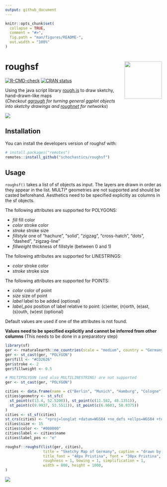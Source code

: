 ```yaml
---
output: github_document
---
```


<!-- README.md is generated from README.Rmd. Please edit that file -->

```r
knitr::opts_chunk$set(
  collapse = TRUE,
  comment = "#>",
  fig.path = "man/figures/README-",
  out.width = "100%"
)
```

# roughsf  <img src="man/figures/logo.png" align="right" width="120px"/>

<!-- badges: start -->
[![R-CMD-check](https://github.com/schochastics/roughsf/workflows/R-CMD-check/badge.svg)](https://github.com/schochastics/roughsf/actions)
[![CRAN status](https://www.r-pkg.org/badges/version/roughsf)](https://CRAN.R-project.org/package=roughsf)
<!-- badges: end -->

Using the java script library [rough.js](https://roughjs.com/) to draw sketchy, hand-drawn-like maps  
(*Checkout [ggrough](https://xvrdm.github.io/ggrough/) for turning general ggplot objects into sketchy drawings and
[roughnet](https://github.com/schochastics/roughnet) for networks*)  

![](man/figures/example.png)

## Installation

You can install the developers version of roughsf with:

```r
# install.packages("remotes")
remotes::install_github("schochastics/roughsf")
```

## Usage

`roughsf()` takes a list of sf objects as input. The layers are drawn in order as they appear in the list.
MULTI* geometries are not supported and should be casted beforehand. Aesthetics need to be specified explicitly as
columns in the sf objects.

The following attributes are supported for POLYGONS:

* *fill* fill color
* *color* stroke color
* *stroke* stroke size
* *fillstyle* one of "hachure", "solid", "zigzag", "cross-hatch", "dots", "dashed", "zigzag-line"
* *fillweight* thickness of fillstyle (between 0 and 1)

The following attributes are supported for LINESTRINGS:

* *color* stroke color
* *stroke* stroke size

The following attributes are supported for POINTS:

* *color* color of point
* *size* size of point
* *label* label to be added (optional)
* *label_pos* position of label relative to point: (c)enter, (n)orth, (e)ast, (s)outh, (w)est (optional)

Default values are used if one of the attributes is not found.

**Values need to be specified explicitly and cannot be inferred from other columns** (This needs to be done in a preparatory step)

```r
library(sf)
ger <- rnaturalearth::ne_countries(scale = "medium", country = "Germany", returnclass = "sf")
ger <- st_cast(ger, "POLYGON")
ger$fill <- "#CD2626"
ger$stroke <- 2
ger$fillweight <- 0.5

# MULTIPOLYGON (and also MULTILINESTRING) are not supported
ger <- st_cast(ger, "POLYGON")

cities <- data.frame(name = c("Berlin", "Munich", "Hamburg", "Cologne"))
cities$geometry <- st_sfc(
  st_point(c(13.4, 52.5200)), st_point(c(11.582, 48.1351)),
  st_point(c(9.9937, 53.5511)), st_point(c(6.9603, 50.9375))
)
cities <- st_sf(cities)
st_crs(cities) <- "+proj=longlat +datum=WGS84 +no_defs +ellps=WGS84 +towgs84=0,0,0"
cities$size <- 15
cities$color <- "#000000"
cities$label <- cities$name
cities$label_pos <- "e"

roughsf::roughsf(list(ger, cities),
                 title = "Sketchy Map of Germany", caption = "drawn by @schochastics",
                 title_font = "48px Pristina", font = "30px Pristina", caption_font = "30px Pristina",
                 roughness = 1, bowing = 1, simplification = 1,
                 width = 800, height = 1000, 
)
```

![](man/figures/germany.png)
